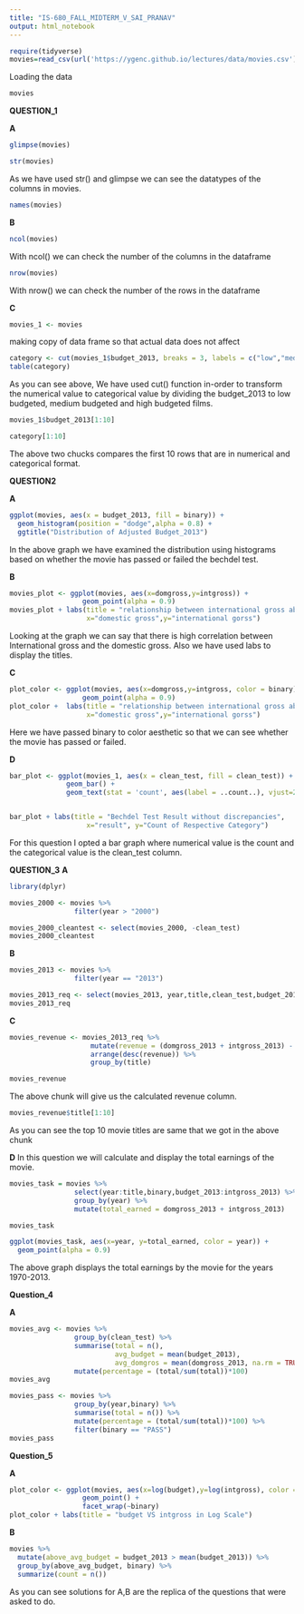 ```yaml
---
title: "IS-680_FALL_MIDTERM_V_SAI_PRANAV"
output: html_notebook
---
```



```r
require(tidyverse)
movies=read_csv(url('https://ygenc.github.io/lectures/data/movies.csv'))
```
Loading the data

```r
movies
```
**QUESTION_1**

**A**
```r
glimpse(movies)
```
```r
str(movies)
```
As we have used str() and glimpse we can see the datatypes of the columns in movies.

```r
names(movies)
```
**B**
```r
ncol(movies)
```
With ncol() we can check the number of the columns in the dataframe

```r
nrow(movies)
```
With nrow() we can check the number of the rows in the dataframe

**C**
```r
movies_1 <- movies
```
making copy of data frame so that actual data does not affect

```r
category <- cut(movies_1$budget_2013, breaks = 3, labels = c("low","medium","high"))
table(category)
```
As you can see above, We have used cut() function in-order to transform the numerical value to categorical value by dividing the budget_2013 to low budgeted, medium budgeted and high budgeted films.

```r
movies_1$budget_2013[1:10]
```


```r
category[1:10]
```
The above two chucks compares the first 10 rows that are in numerical and categorical format.


**QUESTION2**

**A**
```r
ggplot(movies, aes(x = budget_2013, fill = binary)) +
  geom_histogram(position = "dodge",alpha = 0.8) +
  ggtitle("Distribution of Adjusted Budget_2013")
```
In the above graph we have examined the distribution using histograms based on whether the movie has passed or failed the bechdel test.

**B**
```r
movies_plot <- ggplot(movies, aes(x=domgross,y=intgross)) +
                  geom_point(alpha = 0.9)
movies_plot + labs(title = "relationship between international gross abd domestic gross", 
                   x="domestic gross",y="international gorss")
```
Looking at the graph we can say that there is high correlation between International gross and the domestic gross. Also we have used labs to display the titles.


**C**
```r
plot_color <- ggplot(movies, aes(x=domgross,y=intgross, color = binary)) +
                  geom_point(alpha = 0.9)
plot_color +  labs(title = "relationship between international gross abd domestic gross", 
                   x="domestic gross",y="international gorss")

```
Here we have passed binary to color aesthetic so that we can see whether the movie has passed or failed.


**D**
```r

bar_plot <- ggplot(movies_1, aes(x = clean_test, fill = clean_test)) +
              geom_bar() +
              geom_text(stat = 'count', aes(label = ..count..), vjust=2) # This line is to get the count 


bar_plot + labs(title = "Bechdel Test Result without discrepancies", 
                   x="result", y="Count of Respective Category")

```
For this question I opted a bar graph where numerical value is the count and the categorical value is the clean_test column.

  
**QUESTION_3**
**A**
```r
library(dplyr)

movies_2000 <- movies %>%
                filter(year > "2000")

movies_2000_cleantest <- select(movies_2000, -clean_test)
movies_2000_cleantest
```

**B**
```r
movies_2013 <- movies %>%
                filter(year == "2013")

movies_2013_req <- select(movies_2013, year,title,clean_test,budget_2013:intgross_2013)
movies_2013_req
```

**C**
```r
movies_revenue <- movies_2013_req %>%
                    mutate(revenue = (domgross_2013 + intgross_2013) - budget_2013) %>%
                    arrange(desc(revenue)) %>%
                    group_by(title)

movies_revenue

```
The above chunk will give us the calculated revenue column.

```r
movies_revenue$title[1:10]
```
As you can see the top 10 movie titles are same that we got in the above chunk


**D**
In this question we will calculate and display the total earnings of the movie.

```r
movies_task = movies %>%
                select(year:title,binary,budget_2013:intgross_2013) %>%
                group_by(year) %>%
                mutate(total_earned = domgross_2013 + intgross_2013)

movies_task

```

```r
ggplot(movies_task, aes(x=year, y=total_earned, color = year)) +
  geom_point(alpha = 0.9)

```

The above graph displays the total earnings by the movie for the years 1970-2013.


**Question_4**

**A**

```r
movies_avg <- movies %>%
                group_by(clean_test) %>%
                summarise(total = n(),
                          avg_budget = mean(budget_2013),
                          avg_domgros = mean(domgross_2013, na.rm = TRUE)) %>%
                mutate(percentage = (total/sum(total))*100)
movies_avg
```


```r
movies_pass <- movies %>%
                group_by(year,binary) %>%
                summarise(total = n()) %>%
                mutate(percentage = (total/sum(total))*100) %>% 
                filter(binary == "PASS")
movies_pass
```


**Question_5**

**A**

```r
plot_color <- ggplot(movies, aes(x=log(budget),y=log(intgross), color = binary, shape = clean_test, alpha = year)) +
                  geom_point() +
                  facet_wrap(~binary)
plot_color + labs(title = "budget VS intgross in Log Scale")
```

**B**

```r
movies %>%
  mutate(above_avg_budget = budget_2013 > mean(budget_2013)) %>%
  group_by(above_avg_budget, binary) %>%
  summarize(count = n())

```

As you can see solutions for A,B are the replica of the questions that were asked to do.




